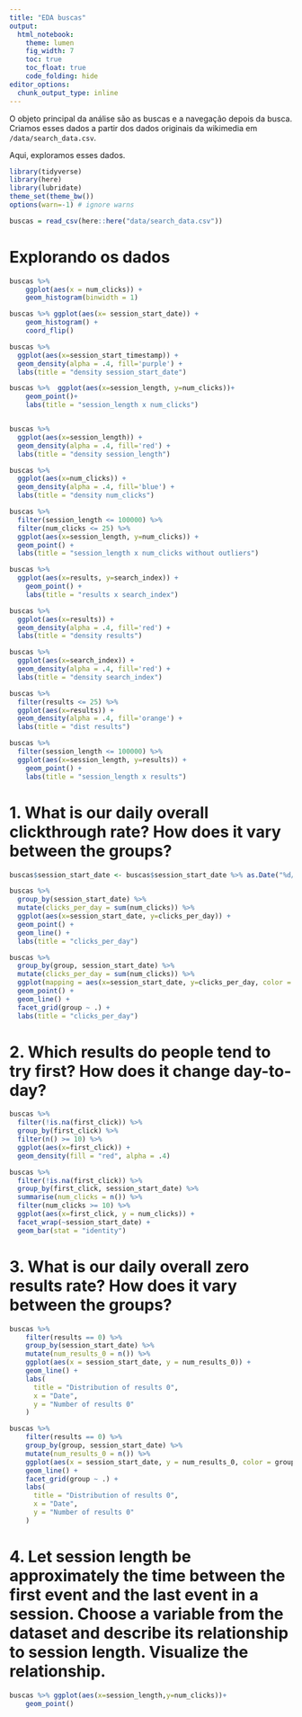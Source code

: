 ---
title: "EDA buscas"
output: 
  html_notebook:
    theme: lumen
    fig_width: 7
    toc: true
    toc_float: true
    code_folding: hide
editor_options: 
  chunk_output_type: inline
---

O objeto principal da análise são as buscas e a navegação depois da busca. Criamos esses dados a partir dos dados originais da wikimedia em `/data/search_data.csv`. 

Aqui, exploramos esses dados. 

```{r setup}
library(tidyverse)
library(here)
library(lubridate)
theme_set(theme_bw())
options(warn=-1) # ignore warns
```

```{r ETL}
buscas = read_csv(here::here("data/search_data.csv"))
```

# Explorando os dados

```{r}
buscas %>% 
    ggplot(aes(x = num_clicks)) + 
    geom_histogram(binwidth = 1) 
```

```{r}
buscas %>% ggplot(aes(x= session_start_date)) +
    geom_histogram() + 
    coord_flip()

buscas %>% 
  ggplot(aes(x=session_start_timestamp)) +
  geom_density(alpha = .4, fill='purple') +
  labs(title = "density session_start_date")

```

```{r}
buscas %>%  ggplot(aes(x=session_length, y=num_clicks))+
    geom_point()+
    labs(title = "session_length x num_clicks")


buscas %>% 
  ggplot(aes(x=session_length)) +
  geom_density(alpha = .4, fill='red') +
  labs(title = "density session_length")

buscas %>% 
  ggplot(aes(x=num_clicks)) +
  geom_density(alpha = .4, fill='blue') +
  labs(title = "density num_clicks")

```

```{r}
buscas %>% 
  filter(session_length <= 100000) %>%
  filter(num_clicks <= 25) %>%
  ggplot(aes(x=session_length, y=num_clicks)) +
  geom_point() +
  labs(title = "session_length x num_clicks without outliers")
```


```{r}
buscas %>% 
  ggplot(aes(x=results, y=search_index)) +
    geom_point() +
    labs(title = "results x search_index")

buscas %>% 
  ggplot(aes(x=results)) +
  geom_density(alpha = .4, fill='red') +
  labs(title = "density results")

buscas %>% 
  ggplot(aes(x=search_index)) +
  geom_density(alpha = .4, fill='red') +
  labs(title = "density search_index")

```

```{r}
buscas %>% 
  filter(results <= 25) %>%
  ggplot(aes(x=results)) +
  geom_density(alpha = .4, fill='orange') +
  labs(title = "dist results")

buscas %>% 
  filter(session_length <= 100000) %>%
  ggplot(aes(x=session_length, y=results)) +
    geom_point() +
    labs(title = "session_length x results")
```

# 1. What is our daily overall clickthrough rate? How does it vary between the groups?

```{r}
buscas$session_start_date <- buscas$session_start_date %>% as.Date("%d/%m/%Y")

buscas %>%
  group_by(session_start_date) %>%
  mutate(clicks_per_day = sum(num_clicks)) %>%
  ggplot(aes(x=session_start_date, y=clicks_per_day)) +
  geom_point() +
  geom_line() +
  labs(title = "clicks_per_day")

buscas %>%
  group_by(group, session_start_date) %>%
  mutate(clicks_per_day = sum(num_clicks)) %>%
  ggplot(mapping = aes(x=session_start_date, y=clicks_per_day, color = group)) +
  geom_point() +
  geom_line() +
  facet_grid(group ~ .) +
  labs(title = "clicks_per_day")
```

# 2. Which results do people tend to try first? How does it change day-to-day?

```{r}
buscas %>% 
  filter(!is.na(first_click)) %>% 
  group_by(first_click) %>% 
  filter(n() >= 10) %>%
  ggplot(aes(x=first_click)) +
  geom_density(fill = "red", alpha = .4)

buscas %>% 
  filter(!is.na(first_click)) %>% 
  group_by(first_click, session_start_date) %>% 
  summarise(num_clicks = n()) %>%
  filter(num_clicks >= 10) %>%
  ggplot(aes(x=first_click, y = num_clicks)) +
  facet_wrap(~session_start_date) +
  geom_bar(stat = "identity") 

```

# 3. What is our daily overall zero results rate? How does it vary between the groups?

```{r}
buscas %>% 
    filter(results == 0) %>% 
    group_by(session_start_date) %>% 
    mutate(num_results_0 = n()) %>% 
    ggplot(aes(x = session_start_date, y = num_results_0)) +
    geom_line() +
    labs(
      title = "Distribution of results 0",
      x = "Date",
      y = "Number of results 0"
    )

buscas %>% 
    filter(results == 0) %>% 
    group_by(group, session_start_date) %>% 
    mutate(num_results_0 = n()) %>% 
    ggplot(aes(x = session_start_date, y = num_results_0, color = group)) +
    geom_line() +
    facet_grid(group ~ .) +
    labs(
      title = "Distribution of results 0",
      x = "Date",
      y = "Number of results 0"
    )

```

# 4. Let session length be approximately the time between the first event and the last event in a session. Choose a variable from the dataset and describe its relationship to session length. Visualize the relationship.

```{r}
buscas %>% ggplot(aes(x=session_length,y=num_clicks))+
    geom_point()
```
